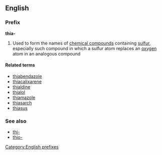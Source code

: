 ==English==

===Prefix===
'''thia-'''

# Used to form the names of [[chemical compound]]s containing [[sulfur]], especially such compound in which a sulfur atom replaces an [[oxygen]] atom in an analogous compound

====Related terms====
*[[thiabendazole]]
*[[thiacalixarene]]
*[[thialdine]]
*[[thialol]]
*[[thiamazole]]
*[[thiasarch]]
*[[thiasus]]

===See also===
*[[thi-]]
*[[thio-]]

[[Category:English prefixes]]